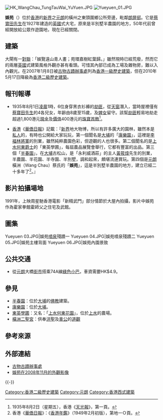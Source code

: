 [[File:HK_WangChau_TungTauWai_YuYuen.JPG|thumb]]
[[File:Yueyuen_01.JPG|thumb]]

'''娛苑'''（{{lang-en|Yu Yuen}}）位於[[香港|香港]]的[[新界|新界]]之[[元朗|元朗]]的橫州之東頭圍鄉公所旁邊，毗鄰[[朗屏邨|朗屏邨]]。它是[[蔡寶田|蔡寶田]][[先生|先生]]在1927年建造的[[英國|英國]]式大宅，原來是半別墅半農園的地方，50年代前曾經開放給公眾作遊園地，現在已經關閉。

== 建築 ==
大閘有一[[對聯|對聯]]：「娛覽遠山青人畫；苑環嘉樹紅葉歸。」雖然現時已經荒廢，然而它的兩層[[英國|英國]]式建築風格外觀亦甚有看頭。可惜其內部已成為工場及雜物房，難以入內觀光。在2007年1月8日被[[古物古蹟辦事處|古物古蹟辦事處]]列為[[香港一級歷史建築|香港一級歷史建築]]，但在2010年5月17日降級為[[香港二級歷史建築|香港二級歷史建築]]。

== 報刊報導 ==
* 1935年8月1日[[凌晨|凌晨]]1時，6位身穿黑衣衫褲的[[劫匪|劫匪]]，從[[天窗|天窗]]潛入，當時屋裡僅有[[蔡寶田|蔡寶田]][[先生|先生]]的4各兒女，年齡由8歲至15歲，及[[婢女|婢女]]留守。該幫[[劫匪|劫匪]]輕易地劫走超過1,800港元[[現金|現金]]及[[價值|價值]]400港元的[[珠寶|珠寶]][[首飾|首飾]]<ref>1935年8月2日（星期五），香港《[[天光報|天光報]]》，第一頁。</ref>。

* [[香港|香港]]《[[華僑日報|華僑日報]]》記載：『[[新界|新界]]地大物博，所以有許多廣大的園林，雖然本是[[私人|私人]]的，有時也公開給大家玩玩，第一個聞名是[[大埔_(香港)|大埔]]的「[[康樂園|康樂園]]」，這裡是[[李福林|李福林]][[將軍|將軍]]的別業，雖然純粹農園色彩，但遊觀的人也很多。第二個聞名的是[[上水|上水]][[何東|何東]][[爵士|爵士]]的「東英學圃」，每屆農品展覽會舉行，它都有豐富的出品。第三個「[[半春園|半春園]]」，在[[大埔_(香港)|大埔]]古松山，是「永利威酒莊」的主人[[黃筱煒|黃筱煒]]先生的別業，半農園、半花園、半寺園、半別墅，調和起來，頗堪流連賞玩。第四個是[[元朗|元朗]]橫洲（Wang Chau）蔡氏的「'''娛苑'''」，這是半別墅半農園的地方，建立已經二十多年了<ref>香港《[[華僑日報|華僑日報]]》：《[[香港年鑑|香港年鑑]]》（1949年2月初版），第地一Ｏ頁。</ref>。』

==影片拍攝場地==
1991年，上映周星馳香港電影「新精武門」部分情節於大屋內拍攝，影片中娛苑作為霍家拳館霍師父之住宅及武館。

== 圖集 ==
<gallery>
Yueyuen 03.JPG|娛苑[[噴泉|噴泉]]殘蹟一
Yueyuen 04.JPG|娛苑噴泉殘蹟二
Yueyuen 05.JPG|娛苑主樓背面
Yueyuen 06.JPG|娛苑內園景致
</gallery>

== 公共交通 ==
*從[[元朗|元朗]]大橋[[街市|街市]]搭乘74A線[[香港專線小巴|綠色小巴]]，車資需要HK$4.9。

== 參見 ==
* [[半春園|半春園]]：位於[[大埔_(香港)|大埔]]的[[佛教|佛教]]建築。
* [[康樂園|康樂園]]：位於[[大埔_(香港)|大埔]]。
* [[東英學圃|東英學圃]]：又名：「[[上水|上水]][[何東|何東]][[花園|花園]]」，位於[[上水|上水]]的農場。
* [[橫洲二聖宮|橫洲二聖宮]]：供奉[[洪聖|洪聖]]及[[車公|車公]]的[[道觀|道觀]]

== 參考來源 ==
{{reflist}}

== 外部連結 ==
{{commonscat|Yu Yuen}}
* [http://www.amo.gov.hk/ 古物古蹟辦事處] {{Wayback|url=http://www.amo.gov.hk/ |date=20201205220001 }}
* [http://www.youtube.com/watch?v=qhkzEOOI828 娛苑在2008年11月的外觀影像] {{Wayback|url=http://www.youtube.com/watch?v=qhkzEOOI828 |date=20150707011532 }}

{{-}}
{{香港二級歷史建築}} 

[[Category:香港二級歷史建築|Category:香港二級歷史建築]]
[[Category:元朗|Category:元朗]]
[[Category:香港西式建築|Category:香港西式建築]]